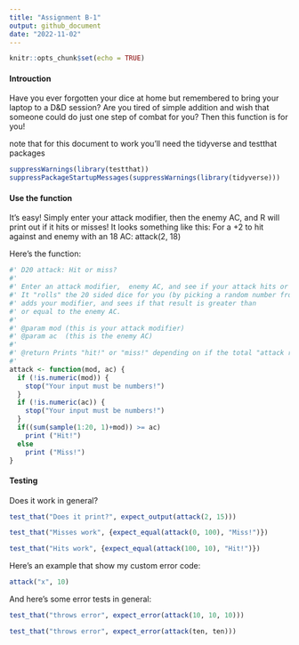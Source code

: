 ```yaml
---
title: "Assignment B-1"
output: github_document
date: "2022-11-02"
---
```


```r
knitr::opts_chunk$set(echo = TRUE)
```

#### Introuction 
Have you ever forgotten your dice at home but remembered to bring your laptop to a D&D session? Are you tired of simple addition and wish that someone could do just one step of combat for you? Then this function is for you! 

note that for this document to work you'll need the tidyverse and testthat packages 
```r
suppressWarnings(library(testthat))
suppressPackageStartupMessages(suppressWarnings(library(tidyverse)))
```

#### Use the function 
It's easy! Simply enter your attack modifier, then the enemy AC, and R will print out if it hits or misses! 
It looks something like this: 
For a +2 to hit against and enemy with an 18 AC: 
attack(2, 18)

Here's the function: 
```r
#' D20 attack: Hit or miss? 
#' 
#' Enter an attack modifier,  enemy AC, and see if your attack hits or misses. 
#' It "rolls" the 20 sided dice for you (by picking a random number from 1-20), 
#' adds your modifier, and sees if that result is greater than 
#' or equal to the enemy AC. 
#' 
#' @param mod (this is your attack modifier)
#' @param ac  (this is the enemy AC)
#'
#' @return Prints "hit!" or "miss!" depending on if the total "attack roll" is >= the AC of the "monster"
#' 
attack <- function(mod, ac) {
  if (!is.numeric(mod)) {
    stop("Your input must be numbers!")
  }
  if (!is.numeric(ac)) {
    stop("Your input must be numbers!")
  }
  if((sum(sample(1:20, 1)+mod)) >= ac) 
    print ("Hit!") 
  else 
    print ("Miss!")
}
```

#### Testing 

Does it work in general? 

```r
test_that("Does it print?", expect_output(attack(2, 15)))
```


```r
test_that("Misses work", {expect_equal(attack(0, 100), "Miss!")})
```

```r
test_that("Hits work", {expect_equal(attack(100, 10), "Hit!")})
```
Here's an example that show my custom error code: 

```r
attack("x", 10)
```

And here's some error tests in general: 
```r
test_that("throws error", expect_error(attack(10, 10, 10)))
```

```r
test_that("throws error", expect_error(attack(ten, ten)))
```

